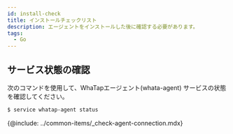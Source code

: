 ```yaml
---
id: install-check
title: インストールチェックリスト
description: エージェントをインストールした後に確認する必要があります。
tags:
  - Go
---
```



## サービス状態の確認

次のコマンドを使用して、WhaTapエージェント(whata-agent) サービスの状態を確認してください。

```bash title='SH'
$ service whatap-agent status
```

<!-- 에이전트 연결 확인 -->

{@include: ../common-items/_check-agent-connection.mdx}  
